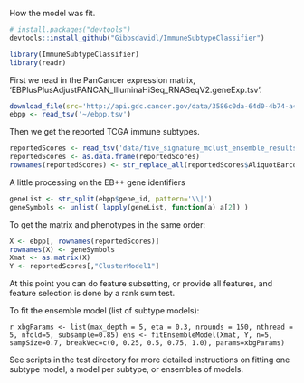 How the model was fit.

```r
# install.packages("devtools")
devtools::install_github("Gibbsdavidl/ImmuneSubtypeClassifier")

library(ImmuneSubtypeClassifier)
library(readr)
```

First we read in the PanCancer expression matrix,
'EBPlusPlusAdjustPANCAN_IlluminaHiSeq_RNASeqV2.geneExp.tsv'.

```r
download_file(src='http://api.gdc.cancer.gov/data/3586c0da-64d0-4b74-a449-5ff4d9136611', dest='~/ebpp.tsv')
ebpp <- read_tsv('~/ebpp.tsv')
```

Then we get the reported TCGA immune subtypes.

```r
reportedScores <- read_tsv('data/five_signature_mclust_ensemble_results.tsv.gz') # in the package data dir
reportedScores <- as.data.frame(reportedScores)
rownames(reportedScores) <- str_replace_all(reportedScores$AliquotBarcode, pattern = '\\.', replacement = '-')
```

A little processing on the EB++ gene identifiers

```r
geneList <- str_split(ebpp$gene_id, pattern='\\|')
geneSymbols <- unlist( lapply(geneList, function(a) a[2]) )
```

To get the matrix and phenotypes in the same order:

```r
X <- ebpp[, rownames(reportedScores)]
rownames(X) <- geneSymbols
Xmat <- as.matrix(X)
Y <- reportedScores[,"ClusterModel1"]
```

At this point you can do feature subsetting, or provide all features,
and feature selection is done by a rank sum test.

To fit the ensemble model (list of subtype models):

```r
xbgParams <- list(max_depth = 5, eta = 0.3, nrounds = 150, nthread = 5, nfold=5, subsample=0.85)
ens <- fitEnsembleModel(Xmat, Y, n=5, sampSize=0.7, breakVec=c(0, 0.25, 0.5, 0.75, 1.0), params=xbgParams)
    ```

See scripts in the test directory for more detailed instructions on
fitting one subtype model, a model per subtype, or ensembles of models.


